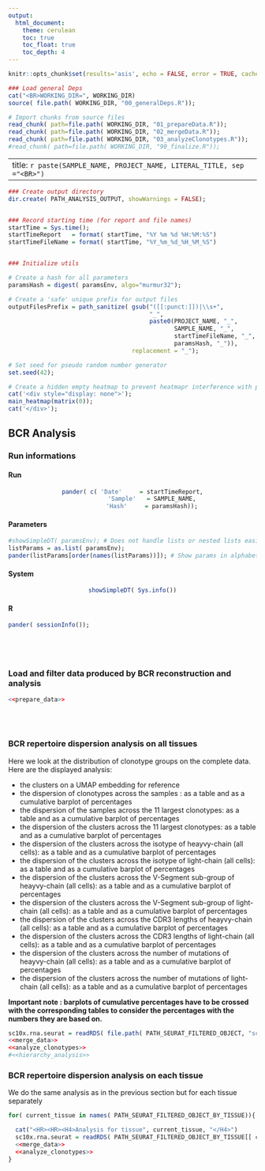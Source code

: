 ```yaml
---
output:
  html_document: 
    theme: cerulean
    toc: true
    toc_float: true
    toc_depth: 4
---
```





```r
knitr::opts_chunk$set(results='asis', echo = FALSE, error = TRUE, cache = FALSE, cache.comments = TRUE, fig.dim = c(7,7), autodep = TRUE)
```




```r
### Load general Deps
cat("<BR>WORKING_DIR=", WORKING_DIR)
source( file.path( WORKING_DIR, "00_generalDeps.R"));

# Import chunks from source files
read_chunk( path=file.path( WORKING_DIR, "01_prepareData.R"));
read_chunk( path=file.path( WORKING_DIR, "02_mergeData.R"));
read_chunk( path=file.path( WORKING_DIR, "03_analyzeClonotypes.R"));
#read_chunk( path=file.path( WORKING_DIR, "90_finalize.R"));
```

---
title: `r paste(SAMPLE_NAME, PROJECT_NAME, LITERAL_TITLE, sep ="<BR>")`
---


```r

### Create output directory
dir.create( PATH_ANALYSIS_OUTPUT, showWarnings = FALSE);


### Record starting time (for report and file names)
startTime = Sys.time();
startTimeReport   = format( startTime, "%Y %m %d %H:%M:%S")
startTimeFileName = format( startTime, "%Y_%m_%d_%H_%M_%S")


### Initialize utils

# Create a hash for all parameters
paramsHash = digest( paramsEnv, algo="murmur32");

# Create a 'safe' unique prefix for output files
outputFilesPrefix = path_sanitize( gsub("([[:punct:]])|\\s+", 
                                        "_", 
                                        paste0(PROJECT_NAME, "_",
                                               SAMPLE_NAME, "_",
                                               startTimeFileName, "_",
                                               paramsHash, "_")),
                                   replacement = "_");

# Set seed for pseudo random number generator
set.seed(42);

# Create a hidden empty heatmap to prevent heatmapr interference with plotly functions (bug ?)
cat('<div style="display: none">');
main_heatmap(matrix(0));
cat('</div>');
```




## BCR Analysis


### Run informations {.tabset .tabset-fade}

#### Run
<center>
```r
pander( c( 'Date'     = startTimeReport,
           'Sample'   = SAMPLE_NAME,
           'Hash'     = paramsHash));
```
</center>

#### Parameters
```r
#showSimpleDT( paramsEnv); # Does not handle lists or nested lists easily
listParams = as.list( paramsEnv);
pander(listParams[order(names(listParams))]); # Show params in alphabetical order
```

#### System
<center>
```r
showSimpleDT( Sys.info())
```
</center>

#### R
```r
pander( sessionInfo());
```

<!-- Ending the tabset section -->
### {.toc-ignore} 
<br /><br />


### Load and filter data produced by BCR reconstruction and analysis
```r
<<prepare_data>>
```
<br /><br />


### BCR repertoire dispersion analysis on all tissues

Here we look at the distribution of clonotype groups on the complete data. Here are the displayed analysis:

* the clusters on a UMAP embedding for reference
* the dispersion of clonotypes across the samples : as a table and as a cumulative barplot of percentages
* the dispersion of the samples across the 11 largest clonotypes: as a table and as a cumulative barplot of percentages
* the dispersion of the clusters across the 11 largest clonotypes: as a table and as a cumulative barplot of percentages
* the dispersion of the clusters across the isotype of heayvy-chain (all cells): as a table and as a cumulative barplot of percentages
* the dispersion of the clusters across the isotype of light-chain (all cells): as a table and as a cumulative barplot of percentages
* the dispersion of the clusters across the V-Segment sub-group of heayvy-chain (all cells): as a table and as a cumulative barplot of percentages
* the dispersion of the clusters across the V-Segment sub-group of light-chain (all cells): as a table and as a cumulative barplot of percentages
* the dispersion of the clusters across the CDR3 lengths of heayvy-chain (all cells): as a table and as a cumulative barplot of percentages
* the dispersion of the clusters across the CDR3 lengths of light-chain (all cells): as a table and as a cumulative barplot of percentages
* the dispersion of the clusters across the number of mutations of heayvy-chain (all cells): as a table and as a cumulative barplot of percentages
* the dispersion of the clusters across the number of mutations of light-chain (all cells): as a table and as a cumulative barplot of percentages

<b>Important note : barplots of cumulative percentages have to be crossed with the corresponding tables to consider the percentages with the numbers they are based on.</b>

```r
sc10x.rna.seurat = readRDS( file.path( PATH_SEURAT_FILTERED_OBJECT, "sc10x.rna.seurat.RDS"))
<<merge_data>>
<<analyze_clonotypes>>
#<<hierarchy_analysis>>
```

### BCR repertoire dispersion analysis on each tissue

We do the same analysis as in the previous section but for each tissue separately

```r
for( current_tissue in names( PATH_SEURAT_FILTERED_OBJECT_BY_TISSUE)){

  cat("<HR><HR><H4>Analysis for tissue", current_tissue, "</H4>")
  sc10x.rna.seurat = readRDS( PATH_SEURAT_FILTERED_OBJECT_BY_TISSUE[[ current_tissue]])
  <<merge_data>>
  <<analyze_clonotypes>>
}
```